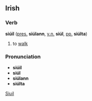 ==Irish==
===Verb===
'''siúil''' ([[present|pres.]] '''siúlann''', [[verbal noun|v.n.]] '''siúl''', [[past participle|pp.]] '''siúlta''')
#to [[walk]]
===Pronunciation===
*'''siúil''' {{IPA|[&#643;u&#720;l&#690;]}}
*'''siúl''' {{IPA|[&#643;u&#720;l]}}
*'''siúlann''' {{IPA|[&#643;u&#720;l&#601;n]}}
*'''siúlta''' {{IPA|[&#643;u&#720;lt&#601;]}}

[[Category:Irish language|Siuil]]